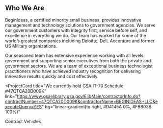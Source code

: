 ## Who We Are

BeginIdeas, a certified minority small business, provides innovative management and technology solutions to government agencies.  We serve our government customers with integrity first, service before self, and excellence in everything we do. Our team has worked for some of the world’s greatest companies including Deloitte, Dell, Accenture and former US Military organizations.

Our seasoned team has extensive experience working with all levels government and supporting senior executives from both the private and government sectors. We are a team of exceptional business technologist practitioners who have achieved industry recognition for delivering innovative results quickly and cost effectively.

<ProjectCard
  title="We currently hold GSA IT-70 Schedule #47QTCA20D009K"
  link="https://www.gsaelibrary.gsa.gov/ElibMain/contractorInfo.do?contractNumber=47QTCA20D009K&contractorName=BEGINIDEAS+LLC&executeQuery=YES"
  bg="linear-gradient(to right, #D4145A 0%, #FBB03B 100%)"
>
  Contract Vehicles
</ProjectCard>



